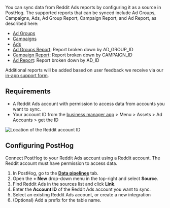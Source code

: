 You can sync data from Reddit Ads reports by configuring it as a source in PostHog. The supported reports that can be synced include Ad Groups, Campaigns, Ads, Ad Group Report, Campaign Report, and Ad Report, as described here:

- [Ad Groups](https://ads-api.reddit.com/docs/v3/operations/List%20Ad%20Groups)
- [Campaigns](https://ads-api.reddit.com/docs/v3/operations/List%20Campaigns)
- [Ads](https://ads-api.reddit.com/docs/v3/operations/List%20Ads)
- [Ad Groups Report](https://ads-api.reddit.com/docs/v3/operations/Get%20A%20Report): Report broken down by AD_GROUP_ID
- [Campaign Report](https://ads-api.reddit.com/docs/v3/operations/Get%20A%20Report): Report broken down by CAMPAIGN_ID
- [Ad Report](https://ads-api.reddit.com/docs/v3/operations/Get%20A%20Report): Report broken down by AD_ID

Additional reports will be added based on user feedback we receive via our [in-app support form](https://app.posthog.com/#panel=support%3Afeedback%3Adata_warehouse%3Alow%3Atrue).

## Requirements

- A Reddit Ads account with permission to access data from accounts you want to sync.
- Your account ID from the [business manager app](https://ads.reddit.com/business/) > Menu > Assets > Ad Accounts > get the ID

![Location of the Reddit account ID](https://res.cloudinary.com/dmukukwp6/image/upload/Screenshot_2025_09_11_at_7_01_43_PM_c31b74db4c.png)

## Configuring PostHog

Connect PostHog to your Reddit Ads account using a Reddit account. The Reddit account must have permission to access data.

1. In PostHog, go to the **[Data pipelines](https://app.posthog.com/pipeline/sources)** tab.
2. Open the **+ New** drop-down menu in the top-right and select **Source**.
3. Find Reddit Ads in the sources list and click **Link**.
4. Enter the **Account ID** of the Reddit Ads account you want to sync.
5. Select an existing Reddit Ads account, or create a new integration
6. (Optional) Add a prefix for the table name.
